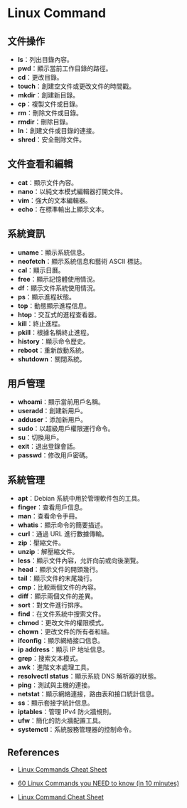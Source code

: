 # Linux Command

## 文件操作

- **ls**：列出目錄內容。
- **pwd**：顯示當前工作目錄的路徑。
- **cd**：更改目錄。
- **touch**：創建空文件或更改文件的時間戳。
- **mkdir**：創建新目錄。
- **cp**：複製文件或目錄。
- **rm**：刪除文件或目錄。
- **rmdir**：刪除目錄。
- **ln**：創建文件或目錄的連接。
- **shred**：安全刪除文件。

## 文件查看和編輯

- **cat**：顯示文件內容。
- **nano**：以純文本模式編輯器打開文件。
- **vim**：強大的文本編輯器。
- **echo**：在標準輸出上顯示文本。

## 系統資訊

- **uname**：顯示系統信息。
- **neofetch**：顯示系統信息和藝術 ASCII 標誌。
- **cal**：顯示日曆。
- **free**：顯示記憶體使用情況。
- **df**：顯示文件系統使用情況。
- **ps**：顯示進程狀態。
- **top**：動態顯示進程信息。
- **htop**：交互式的進程查看器。
- **kill**：終止進程。
- **pkill**：根據名稱終止進程。
- **history**：顯示命令歷史。
- **reboot**：重新啟動系統。
- **shutdown**：關閉系統。

## 用戶管理

- **whoami**：顯示當前用戶名稱。
- **useradd**：創建新用戶。
- **adduser**：添加新用戶。
- **sudo**：以超級用戶權限運行命令。
- **su**：切換用戶。
- **exit**：退出登錄會話。
- **passwd**：修改用戶密碼。

## 系統管理

- **apt**：Debian 系統中用於管理軟件包的工具。
- **finger**：查看用戶信息。
- **man**：查看命令手冊。
- **whatis**：顯示命令的簡要描述。
- **curl**：通過 URL 進行數據傳輸。
- **zip**：壓縮文件。
- **unzip**：解壓縮文件。
- **less**：顯示文件內容，允許向前或向後瀏覽。
- **head**：顯示文件的開頭幾行。
- **tail**：顯示文件的末尾幾行。
- **cmp**：比較兩個文件的內容。
- **diff**：顯示兩個文件的差異。
- **sort**：對文件進行排序。
- **find**：在文件系統中搜索文件。
- **chmod**：更改文件的權限模式。
- **chown**：更改文件的所有者和組。
- **ifconfig**：顯示網絡接口信息。
- **ip address**：顯示 IP 地址信息。
- **grep**：搜索文本模式。
- **awk**：進階文本處理工具。
- **resolvectl status**：顯示系統 DNS 解析器的狀態。
- **ping**：測試與主機的連接。
- **netstat**：顯示網絡連接，路由表和接口統計信息。
- **ss**：顯示套接字統計信息。
- **iptables**：管理 IPv4 防火牆規則。
- **ufw**：簡化的防火牆配置工具。
- **systemctl**：系統服務管理器的控制命令。

## References

- [Linux Commands Cheat Sheet](https://www.geeksforgeeks.org/linux-commands-cheat-sheet/)

- [60 Linux Commands you NEED to know (in 10 minutes)](https://www.youtube.com/watch?v=gd7BXuUQ91w)

- [Linux Command Cheat Sheet](https://www.guru99.com/linux-commands-cheat-sheet.html)
